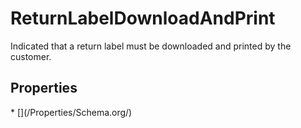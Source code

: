 
# ReturnLabelDownloadAndPrint

Indicated that a return label must be downloaded and printed by the customer.

## Properties

<Grid>
* [](/Properties/Schema.org/)

</Grid>


